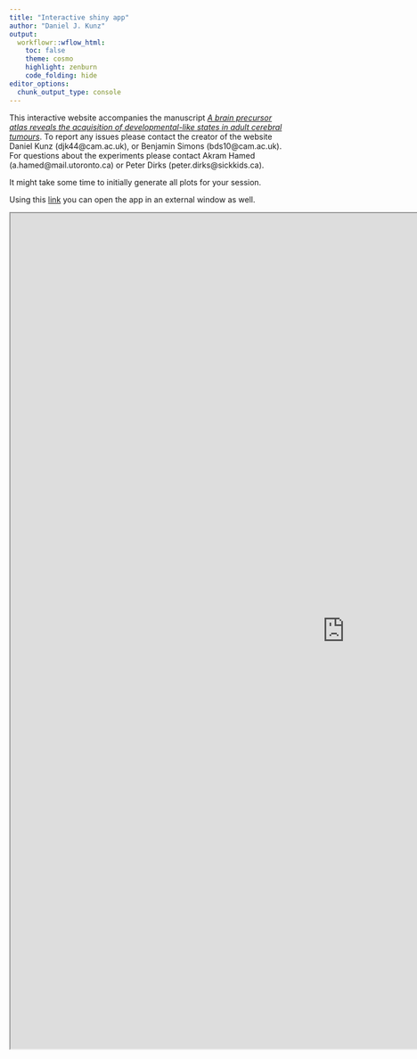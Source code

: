 ```yaml
---
title: "Interactive shiny app"
author: "Daniel J. Kunz"
output:
  workflowr::wflow_html:
    toc: false
    theme: cosmo
    highlight: zenburn
    code_folding: hide
editor_options:
  chunk_output_type: console
---
```



This interactive website accompanies the manuscript [*A brain precursor atlas reveals the acquisition of developmental-like states in adult cerebral tumours*](https://doi.org/10.1038/s41467-022-31408-y). To report any issues please contact the creator of the website Daniel Kunz (djk44@cam.ac.uk), or Benjamin Simons (bds10@cam.ac.uk). For questions about the experiments please contact Akram Hamed (a.hamed@mail.utoronto.ca) or Peter Dirks (peter.dirks@sickkids.ca).

It might take some time to initially generate all plots for your session.

Using this [link](https://shiny-server.gurdon.cam.ac.uk/djk44/brain-development_app/) you can open the app in an external window as well.

<!-- <iframe src ="http://shiny-server.gurdon.cam.ac.uk/djk44/brain-development_app/" height=1500px width=1000px style="position:absolute; top: 300px; left: 50px;" /> -->
<iframe src ="https://shiny-server.gurdon.cam.ac.uk/djk44/brain-development_app/" height=1500px width=1200px />
